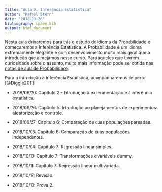 ```yaml
---
title: "Aula 9: Inferência Estatística"
author: "Rafael Stern"
date: "2018-09-26"
bibliography: ipaee.bib
output: html_document
---
```


Nesta aula deixaremos para trás
o estudo do idioma da Probabilidade e
começaremos a Inferência Estatística.
A Probabilidade é um idioma extremamente elegante e
com desenvolvimento muito mais geral que
a introdução que almejamos nesse curso.
Para aqueles que tiverem curiosidade sobre o assunto,
muito mais informação pode ser obtida 
nas [notas de aula de Probabilidade](https://v1.overleaf.com/read/fjdsbxwydcnf).

Para a introdução à Inferência Estatística,
acompanharemos de perto [@Diggle2011]:

- 2018/09/20: Capítulo 2 - Introdução à experimentação e
à inferência estatística.

- 2018/09/26: Capítulo 5: Introdução ao planejamentos de
experimentos: aleatorização e controle.

- 2018/09/27: Capítulo 6: Comparação de duas populações pareadas.

- 2018/10/03: Capítulo 6: Comparação de duas populações independentes.

- 2018/10/04: Capítulo 7: Regressão linear simples.

- 2018/10/10: Capítulo 7: Transformações e variáveis dummy. 

- 2018/10/11: Capítulo 7: Regressão linear multivariada.

- 2018/10/17: Revisão.

- 2018/10/18: Prova 2.
